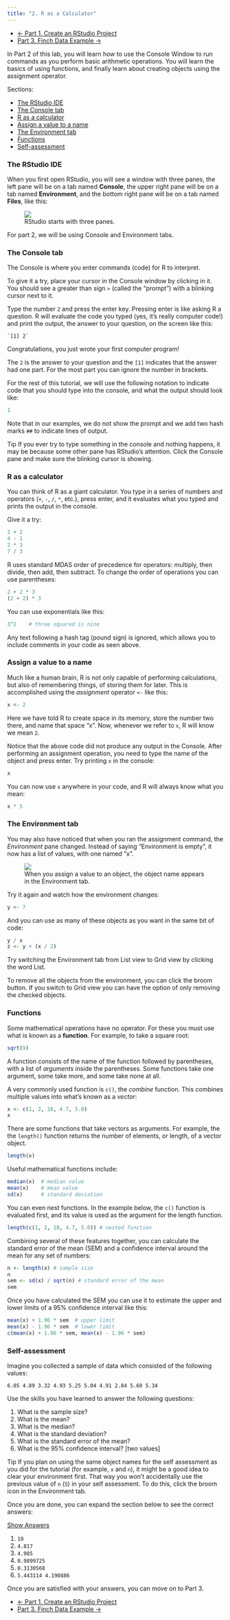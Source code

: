 ```yaml
---
title: "2. R as a Calculator"
---
```


<ul class="pager">
  <li class="previous"><a href="lab1_1_rstudio.html">&larr; Part 1. Create an RStudio Project</a></li>
  <li class="next"><a href="lab1_3_finch.html">Part 3. Finch Data Example &rarr;</a></li>
</ul>

In Part 2 of this lab, you will learn how to use the Console Window to run commands as you perform basic arithmetic operations. You will learn the basics of using functions, and finally learn about creating objects using the assignment operator.

Sections:

- [The RStudio IDE]
- [The Console tab]
- [R as a calculator]
- [Assign a value to a name]
- [The Environment tab]
- [Functions]
- [Self-assessment]

### The RStudio IDE

When you first open RStudio, you will see a window with three panes, the left pane will be on a tab named **Console**, the upper right pane will be on a tab named **Environment**, and the bottom right pane will be on a tab named **Files**, like this:

<figure class="figure">
  <a href="images/rstudio_ide_1.png" data-lightbox="rstudio-ide" data-title="RStudio starts with three panes."><img src="images/rstudio_ide_1.png" class="figure-img img-thumbnail"></a>
  <figcaption class="figure-caption">RStudio starts with three panes.</figcaption>
</figure>

For part 2, we will be using Console and Environment tabs.

### The Console tab

The Console is where you enter commands (code) for R to interpret.

To give it a try, place your cursor in the Console window by clicking in it. You should see a greater than sign `>` (called the "prompt") with a blinking cursor next to it.

Type the number `2` and press the enter key. Pressing enter is like asking R a question. R will evaluate the code you typed (yes, it's really computer code!) and print the output, the answer to your question, on the screen like this: 

    `[1] 2`

Congratulations, you just wrote your first computer program!

The `2` is the answer to your question and the `[1]` indicates that the answer had one part. For the most part you can ignore the number in brackets.

For the rest of this tutorial, we will use the following notation to indicate code that you should type into the console, and what the output should look like:

```r
1
```

Note that in our examples, we do not show the prompt and we add two hash marks `##` to indicate lines of output.

<span class="label label-info">Tip</span> If you ever try to type something in the console and nothing happens, it may be because some other pane has RStudio's attention. Click the Console pane and make sure the blinking cursor is showing.

### R as a calculator

You can think of R as a giant calculator. You type in a series of numbers and operators (`+`, `-`, `/`, `*`, etc.), press enter, and it evaluates what you typed and prints the output in the console.

Give it a try:

```r
2 + 2
4 - 1
2 * 3
7 / 3
```

R uses standard MDAS order of precedence for operators: multiply, then divide, then add, then subtract. To change the order of operations you can use parentheses:

```r
2 + 2 * 3
(2 + 2) * 3
```

You can use exponentials like this:

```r
3^2    # three squared is nine
```

Any text following a hash tag (pound sign) is ignored, which allows you to include comments in your code as seen above.

### Assign a value to a name

Much like a human brain, R is not only capable of performing calculations, but also of remembering things, of storing them for later. This is accomplished using the *assignment* operator `<-` like this:

```r
x <- 2
```

Here we have told R to create space in its memory, store the number two there, and name that space "x". Now, whenever we refer to `x`,  R will know we mean `2`.

Notice that the above code did not produce any output in the Console. After performing an assignment operation, you need to type the name of the object and press enter. Try printing `x` in the console:

```r
x
```

You can now use `x` anywhere in your code, and R will always know what you mean:

```r
x * 5
```

### The Environment tab

You may also have noticed that when you ran the assignment command, the *Environment* pane changed. Instead of saying "Environment is empty", it now has a list of values, with one named "x".

<figure class="figure">
  <a href="images/rstudio_environ_ba.png" data-lightbox="rstudio-environ" data-title="When you assign a value to an object, the object name appears in the Environment tab."><img src="images/rstudio_environ_ba.png" class="figure-img img-thumbnail"></a>
  <figcaption class="figure-caption">When you assign a value to an object, the object name appears in the Environment tab.</figcaption>
</figure>


Try it again and watch how the environment changes:

```r
y <- 7
```

And you can use as many of these objects as you want in the same bit of code:

```r
y / x
z <- y + (x / 2)
```

Try switching the Environment tab from List view to Grid view by clicking the word List.

To remove all the objects from the environment, you can click the broom button. If you switch to Grid view you can have the option of only removing the checked objects.

### Functions

Some mathematical operations have no operator. For these you must use what is known as a **function**. For example, to take a square root:

```r
sqrt(9)
```

A function consists of the name of the function followed by parentheses, with a list of *arguments* inside the parentheses. Some functions take one argument, some take more, and some take none at all.

A very commonly used function is `c()`, the *combine* function. This combines multiple values into what's known as a *vector*:

```r
x <- c(1, 2, 10, 4.7, 5.0)
x
```

There are some functions that take vectors as arguments. For example, the the `length()` function returns the number of elements, or length, of a vector object.

```r
length(x)
```

Useful mathematical functions include:

```r
median(x)  # median value
mean(x)    # mean value
sd(x)      # standard deviation
```

You can even nest functions. In the example below, the `c()` function is evaluated first, and its value is used as the argument for the length function.

```r
length(c(1, 2, 10, 4.7, 5.0)) # nested function
```

Combining several of these features together, you can calculate the standard error of the mean (SEM) and a confidence interval around the mean for any set of numbers:

```r
n <- length(x) # sample size
n
sem <- sd(x) / sqrt(n) # standard error of the mean
sem
```

Once you have calculated the SEM you can use it to estimate the upper and lower limits of a 95% confidence interval like this:

```r
mean(x) + 1.96 * sem  # upper limit
mean(x) - 1.96 * sem  # lower limit
c(mean(x) + 1.96 * sem, mean(x) - 1.96 * sem)
```

### Self-assessment

Imagine you collected a sample of data which consisted of the following values:

`6.05 4.89 3.32 4.93 5.25 5.04 4.91 2.84 5.60 5.34`

Use the skills you have learned to answer the following questions:

1. What is the sample size?
2. What is the mean?
3. What is the median?
4. What is the standard deviation?
5. What is the standard error of the mean?
6. What is the 95% confidence interval? [two values]

<span class="label label-info">Tip</span> If you plan on using the same object names for the self assessment as you did for the tutorial (for example, `x` and `n`), it might be a good idea to clear your environment first. That way you won't accidentally use the previous value of `n` (`5`) in your self assessment. To do this, click the broom icon in the Environment tab.

Once you are done, you can expand the section below to see the correct answers:

<p>
  <a class="btn btn-primary" data-toggle="collapse" href="#answers" role="button" aria-expanded="false" aria-controls="collapseExample">
    Show Answers
  </a>
</p>
<div class="collapse" id="answers">
  <div class="card card-body">
1. `10`
2. `4.817`
3. `4.985`
4. `0.9899725`
5. `0.3130568`
6. `5.443114 4.190886`
  </div>
</div>

Once you are satisfied with your answers, you can move on to Part 3.

<ul class="pager">
  <li class="previous"><a href="lab1_1_rstudio.html">&larr; Part 1. Create an RStudio Project</a></li>
  <li class="next"><a href="lab1_3_finch.html">Part 3. Finch Data Example &rarr;</a></li>
</ul>